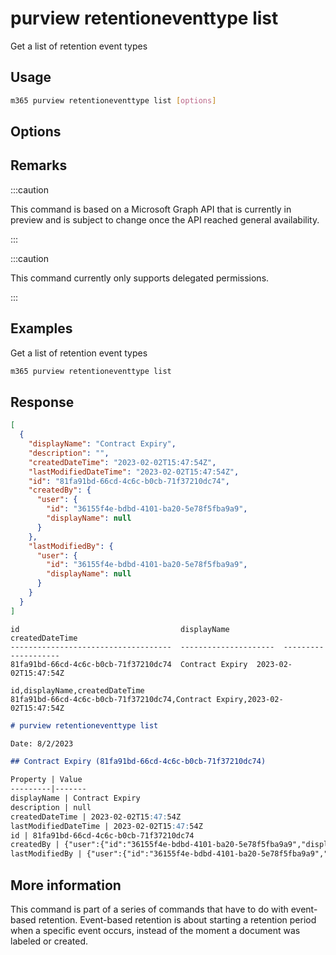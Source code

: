 
# purview retentioneventtype list

Get a list of retention event types

## Usage

```sh
m365 purview retentioneventtype list [options]
```

## Options

<Global />

## Remarks

:::caution

This command is based on a Microsoft Graph API that is currently in preview and is subject to change once the API reached general availability.

:::

:::caution

This command currently only supports delegated permissions.

:::

## Examples

Get a list of retention event types

```sh
m365 purview retentioneventtype list
```

## Response


<Tabs>
  <TabItem value="JSON">

  ```json
  [
    {
      "displayName": "Contract Expiry",
      "description": "",
      "createdDateTime": "2023-02-02T15:47:54Z",
      "lastModifiedDateTime": "2023-02-02T15:47:54Z",
      "id": "81fa91bd-66cd-4c6c-b0cb-71f37210dc74",
      "createdBy": {
        "user": {
          "id": "36155f4e-bdbd-4101-ba20-5e78f5fba9a9",
          "displayName": null
        }
      },
      "lastModifiedBy": {
        "user": {
          "id": "36155f4e-bdbd-4101-ba20-5e78f5fba9a9",
          "displayName": null
        }
      }
    }
  ]
  ```

  </TabItem>
  <TabItem value="Text">

  ```text
  id                                    displayName            createdDateTime
  ------------------------------------  ---------------------  --------------------
  81fa91bd-66cd-4c6c-b0cb-71f37210dc74  Contract Expiry  2023-02-02T15:47:54Z
  ```

  </TabItem>
  <TabItem value="CSV">

  ```csv
  id,displayName,createdDateTime
  81fa91bd-66cd-4c6c-b0cb-71f37210dc74,Contract Expiry,2023-02-02T15:47:54Z
  ```

  </TabItem>
  <TabItem value="Markdown">

  ```md
  # purview retentioneventtype list

  Date: 8/2/2023

  ## Contract Expiry (81fa91bd-66cd-4c6c-b0cb-71f37210dc74)

  Property | Value
  ---------|-------
  displayName | Contract Expiry
  description | null
  createdDateTime | 2023-02-02T15:47:54Z
  lastModifiedDateTime | 2023-02-02T15:47:54Z
  id | 81fa91bd-66cd-4c6c-b0cb-71f37210dc74
  createdBy | {"user":{"id":"36155f4e-bdbd-4101-ba20-5e78f5fba9a9","displayName":null}}
  lastModifiedBy | {"user":{"id":"36155f4e-bdbd-4101-ba20-5e78f5fba9a9","displayName":null}}
  ```

  </TabItem>
</Tabs>

## More information

This command is part of a series of commands that have to do with event-based retention. Event-based retention is about starting a retention period when a specific event occurs, instead of the moment a document was labeled or created.
